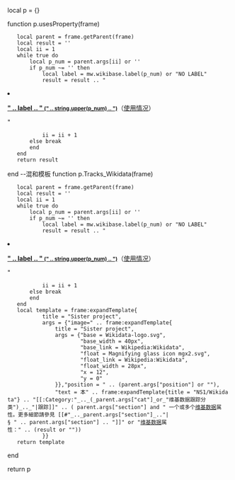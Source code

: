 local p = {}

function p.usesProperty(frame)
	local parent = frame.getParent(frame)
	local result = ''
	local ii = 1
	while true do
		local p_num = parent.args[ii] or ''
		if p_num ~= '' then
			local label = mw.wikibase.label(p_num) or "NO LABEL"
			result = result .. "<li><b>[[d:Property:"_.._p_num_.._"|" .. label .. " <small>(" .. string.upper(p_num) .. ")</small>]]</b>​（[[d:Special:WhatLinksHere/Property:"_.._p_num_.._"|使用情况]]）</li>"
			ii = ii + 1
		else break
		end
	end
	return result
end
--混和模板
function p.Tracks_Wikidata(frame)
	local parent = frame.getParent(frame)
	local result = ''
	local ii = 1
	while true do
		local p_num = parent.args[ii] or ''
		if p_num ~= '' then
			local label = mw.wikibase.label(p_num) or "NO LABEL"
			result = result .. "<li><b>[[d:Property:"_.._p_num_.._"|" .. label .. " <small>(" .. string.upper(p_num) .. ")</small>]]</b>​（[[d:Special:WhatLinksHere/Property:"_.._p_num_.._"|使用情况]]）</li>"
			ii = ii + 1
		else break
		end
	end
	local template = frame:expandTemplate{
		    title = "Sister project",
		    args = {"image=" .. frame:expandTemplate{
		        title = "Sister project",
		        args = {"base = Wikidata-logo.svg",
		        	    "base_width = 40px",
		        	    "base_link = Wikipedia:Wikidata",
		        	    "float = Magnifying glass icon mgx2.svg",
		        	    "float_link = Wikipedia:Wikidata",
		        	    "float_width = 28px",
		        	    "x = 12",
		        	    "y = 0"
		        }},"position = " .. (parent.args["position"] or ""),
		        "text = 本" .. frame:expandTemplate{title = "NS1/Wikidata"} .. "[[:Category:"_.._(_parent.args["cat"]_or_"维基数据跟踪分类")_.._"|跟踪]]" .. ( parent.args["section"] and " 一个或多个[[维基数据|维基数据]]属性。更多細節請參見 [[#"_.._parent.args["section"]_.."|§ " .. parent.args["section"] .. "]]" or "[[维基数据|维基数据]]属性：" .. (result or ""))
		    }}
	return template
end

return p